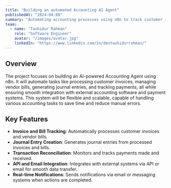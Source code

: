 ```yaml
---
title: "Building an automated Accounting AI Agent"
publishedAt: "2024-04-08"
summary: "Automating accounting processes using n8n to track customer invoices, vendor bills, create journal entries, and monitor transactions with integration to accounting systems and payment gateways."
team:
  - name: "Tauhidur Rahman"
    role: "Software Engineer"
    avatar: "/images/avatar.jpg"
    linkedIn: "https://www.linkedin.com/in/devtauhidurrahman/"
---
```


## Overview

The project focuses on building an AI-powered Accounting Agent using n8n. It will automate tasks like processing customer invoices, managing vendor bills, generating journal entries, and tracking payments, all while ensuring smooth integration with external accounting software and payment systems. This system will be flexible and scalable, capable of handling various accounting tasks to save time and reduce manual errors.

## Key Features

- **Invoice and Bill Tracking**: Automatically processes customer invoices and vendor bills.
- **Journal Entry Creation**: Generates journal entries from processed invoices and bills.
- **Transaction Reconciliation**: Monitors and tracks payments made and received.
- **API and Email Integration**: Integrates with external systems via API or email for smooth data transfer.
- **Real-time Notifications**: Sends notifications via email or messaging systems when actions are completed.
